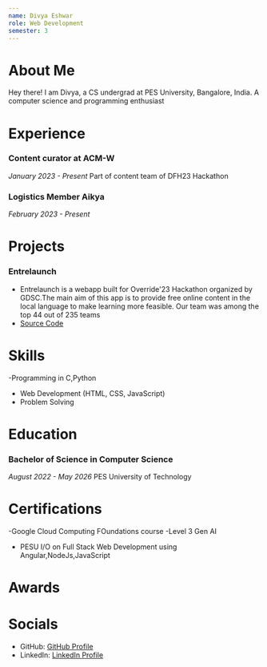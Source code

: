 ```yaml
---
name: Divya Eshwar
role: Web Development
semester: 3
---
```


# About Me

Hey there! I am Divya, a CS undergrad at PES University, Bangalore, India. A computer science and programming enthusiast

# Experience

### **Content curator at ACM-W**
_January 2023 - Present_
Part of content team of DFH23 Hackathon

### **Logistics Member Aikya**
_February 2023 - Present_

# Projects

### **Entrelaunch**
- Entrelaunch is a webapp built for Override'23 Hackathon organized by GDSC.The main aim of this app is to provide free online content in the local language to make learning more feasible. Our team was among the top 44 out of 235 teams
- [Source Code](https://github.com/your-username/deployment-project)

# Skills

-Programming in C,Python
- Web Development (HTML, CSS, JavaScript)
- Problem Solving

# Education

### Bachelor of Science in Computer Science
_August 2022 - May 2026_
PES University of Technology 

# Certifications

-Google Cloud Computing FOundations course
-Level 3 Gen AI
- PESU I/O on Full Stack Web Development using Angular,NodeJs,JavaScript


# Awards

# Socials

- GitHub: [GitHub Profile](https://github.com/DivyaE4)
- LinkedIn: [LinkedIn Profile](www.linkedin.com/in/divya-eshwar-0766a426a)
